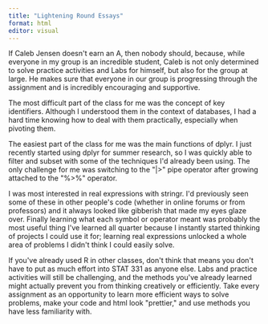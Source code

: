 ```yaml
---
title: "Lightening Round Essays"
format: html
editor: visual
---
```


If Caleb Jensen doesn\'t earn an A, then nobody should, because, while everyone in my group is an incredible student, Caleb is not only determined to solve practice activities and Labs for himself, but also for the group at large. He makes sure that everyone in our group is progressing through the assignment and is incredibly encouraging and supportive.

The most difficult part of the class for me was the concept of key identifiers. Although I understood them in the context of databases, I had a hard time knowing how to deal with them practically, especially when pivoting them.

The easiest part of the class for me was the main functions of dplyr. I just recently started using dplyr for summer research, so I was quickly able to filter and subset with some of the techniques I\'d already been using. The only challenge for me was switching to the \"\|\>\" pipe operator after growing attached to the \"%\>%\" operator.

I was most interested in real expressions with stringr. I\'d previously seen some of these in other people\'s code (whether in online forums or from professors) and it always looked like gibberish that made my eyes glaze over. Finally learning what each symbol or operator meant was probably the most useful thing I\'ve learned all quarter because I instantly started thinking of projects I could use it for; learning real expressions unlocked a whole area of problems I didn\'t think I could easily solve.

If you\'ve already used R in other classes, don\'t think that means you don\'t have to put as much effort into STAT 331 as anyone else. Labs and practice activities will still be challenging, and the methods you\'ve already learned might actually prevent you from thinking creatively or efficiently. Take every assignment as an opportunity to learn more efficient ways to solve problems, make your code and html look \"prettier,\" and use methods you have less familiarity with.
